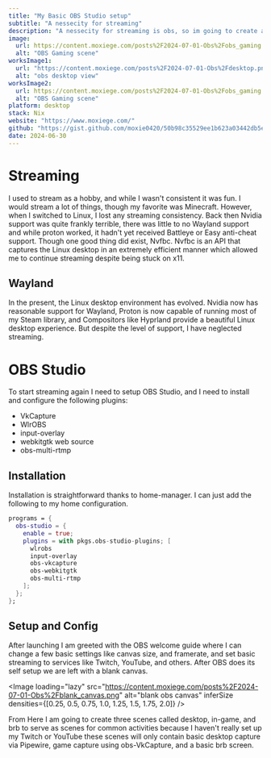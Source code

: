 ```yaml
---
title: "My Basic OBS Studio setup"
subtitle: "A nessecity for streaming"
description: "A nessecity for streaming is obs, so im going to create a nix config for myself"
image:
  url: https://content.moxiege.com/posts%2F2024-07-01-Obs%2Fobs_gaming.png
  alt: "OBS Gaming scene"
worksImage1:
  url: "https://content.moxiege.com/posts%2F2024-07-01-Obs%2Fdesktop.png"
  alt: "obs desktop view"
worksImage2:
  url: https://content.moxiege.com/posts%2F2024-07-01-Obs%2Fobs_gaming.png
  alt: "OBS Gaming scene"
platform: desktop
stack: Nix
website: "https://www.moxiege.com/"
github: "https://gist.github.com/moxie0420/50b98c35529ee1b623a03442db5e2cb8"
date: 2024-06-30
---
```



# Streaming

I used to stream as a hobby, and while I wasn't consistent it was fun.
I would stream a lot of things, though my favorite was Minecraft. However,
when I switched to Linux, I lost any streaming consistency.
Back then Nvidia support was quite frankly terrible, there was little to no Wayland support
and while proton worked, it hadn't yet received Battleye or Easy anti-cheat support.
Though one good thing did exist, Nvfbc. Nvfbc is an API that captures the Linux desktop in an extremely efficient manner
which allowed me to continue streaming despite being stuck on x11.

## Wayland

In the present, the Linux desktop environment has evolved. Nvidia now has reasonable support for Wayland,
Proton is now capable of running most of my Steam library, and Compositors like Hyprland provide a beautiful
Linux desktop experience. But despite the level of support, I have neglected streaming.

# OBS Studio

To start streaming again I need to setup OBS Studio, and I need to install and configure the following plugins:

- VkCapture
- WlrOBS
- input-overlay
- webkitgtk web source
- obs-multi-rtmp

## Installation

Installation is straightforward thanks to home-manager.
I can just add the following to my home configuration.

```nix
programs = {
  obs-studio = {
    enable = true;
    plugins = with pkgs.obs-studio-plugins; [
      wlrobs
      input-overlay
      obs-vkcapture
      obs-webkitgtk
      obs-multi-rtmp
    ];
  };
};
```

## Setup and Config

After launching I am greeted with the OBS welcome guide where I can change a few basic settings like canvas size,
and framerate, and set basic streaming to services like Twitch, YouTube, and others. After OBS does its self setup
we are left with a blank canvas.

<Image
  loading="lazy"
  src="https://content.moxiege.com/posts%2F2024-07-01-Obs%2Fblank_canvas.png"
  alt="blank obs canvas"
  inferSize
  densities={[0.25, 0.5, 0.75, 1.0, 1.25, 1.5, 1.75, 2.0]}
/>

From Here I am going to create three scenes called desktop, in-game, and brb to serve as scenes for common activities
because I haven't really set up my Twitch or YouTube these scenes will only contain basic desktop capture via Pipewire,
game capture using obs-VkCapture, and a basic brb screen.
